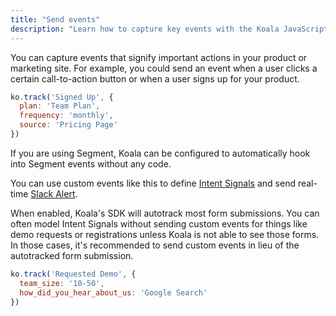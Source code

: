 ```yaml
---
title: "Send events"
description: "Learn how to capture key events with the Koala JavaScript SDK."
---
```


You can capture events that signify important actions in your product or marketing site. For example, you could send an event when a user clicks a certain call-to-action button or when a user signs up for your product.

```js
ko.track('Signed Up', {
  plan: 'Team Plan',
  frequency: 'monthly',
  source: 'Pricing Page'
})
```

If you are using Segment, Koala can be configured to automatically hook into Segment events without any code.

You can use custom events like this to define [Intent Signals](/product-manual/intent-signals) and send real-time [Slack Alert](/product-manual/slack-alerts).

<Tip>
    When enabled, Koala's SDK will autotrack most form submissions. You can often model Intent Signals without sending custom events for things like demo requests or registrations unless Koala is not able to see those forms. In those cases, it's recommended to send custom events in lieu of the autotracked form submission.
</Tip>

```js
ko.track('Requested Demo', {
  team_size: '10-50',
  how_did_you_hear_about_us: 'Google Search'
})
```

